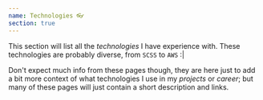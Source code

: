 ```yaml
---
name: Technologies 👓
section: true
---
```


This section will list all the _technologies_ I have experience with. These technologies are probably diverse, from `SCSS` to `AWS` :|

Don't expect much info from these pages though, they are here just to add a bit more context of what technologies I use in my _projects_ or _career_; but many of these pages will just contain a short description and links.
